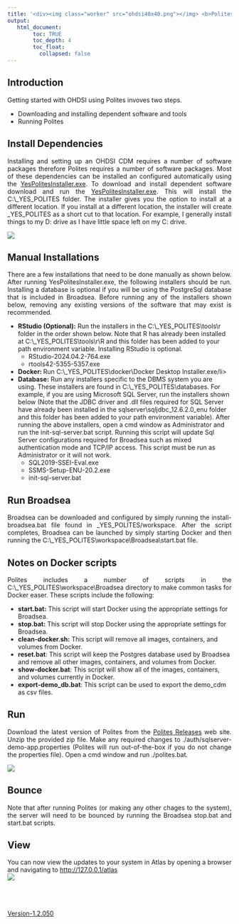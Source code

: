 ---
title: '<div><img class="worker" src="ohdsi40x40.png"></img> <b>Polites Quick Start Guide</b> </div>'
output:
   html_document:
        toc: TRUE
        toc_depth: 4
        toc_float:
          collapsed: false
---

<!--
*
* Javascript
*
-->


<script>
  // Function to open the full-size image in a full-screen window
  function openFullSizeImage(imageElement) {
    // Get the screen width and height
    const screenWidth = screen.width;
    const screenHeight = screen.height;

    // Open the image in a new window with full screen size
    window.open(imageElement.src, '_blank', `width=${screenWidth},height=${screenHeight},top=0,left=0`);
  }

  // Assign the onclick and title to all images, except those with the class "worker"
  window.onload = function() {
    // Get all img elements
    const images = document.querySelectorAll('img');

    // Loop through each image and set the onclick and title, but skip those with class "worker"
    images.forEach(function(img) {
      if (!img.classList.contains('worker')) {
        img.onclick = function() {
          openFullSizeImage(this);
        };
        img.title = 'Click to see full size.';
      }
    });
  };
</script>

<!--
*
* Introduction
*
-->

<h2>Introduction</h2>
<p style="text-align: justify;">
Getting started with OHDSI using Polites invoves two steps. 
<ul>
  <li>Downloading and installing dependent software and tools</li>
  <li>Running Polites</li>
</ul>

<!--
*
* Install Dependencies
*
-->

<h2>Install Dependencies</h2>
<p style="text-align: justify;">
  Installing and setting up an OHDSI CDM requires a number of software packages
  therefore Polites requires a number of software packages.
  Most of these dependencies can be installed an configured automatically using the 
  <a href="https://www.dropbox.com/scl/fi/b7ndh8qupytkvnaayw4sr/YesPolitesInstaller-1.2.049.exe?rlkey=98gfu5xq0jd0e6zirsbmuuo0e&st=ari6vnap&dl=1">YesPolitesInstaller.exe</a>. 
  To download and install dependent software download and run the 
  <a href="https://www.dropbox.com/scl/fi/b7ndh8qupytkvnaayw4sr/YesPolitesInstaller-1.2.049.exe?rlkey=98gfu5xq0jd0e6zirsbmuuo0e&st=ari6vnap&dl=1">YesPolitesInstaller.exe</a>. 
  This will install the C:\\_YES_POLITES folder.
  The installer gives you the option to install at a different location. 
  If you install at a different location, the installer will create _YES_POLITES as a short cut to that location. 
  For example, I generally install things to my D: drive as I have little space left on my C: drive. 
</p>
<p>  
  <img src="./img/quick-start/yes-polites-folder.jpg" />
</p>


<!--
*
* Manual Installations
*
-->

<h2>Manual Installations</h2>
<p style="text-align: justify;">
  There are a few installations that need to be done manually as shown below.
  After running YesPolitesInstaller.exe, the following installers should be run.
  Installing a database is optional if you will be using the PostgreSql database that is included in Broadsea.
  Before running any of the installers shown below, removing any existing versions of the software that may exist is recommended.
  <ul>
    <li>
      <b>RStudio (Optional):</b> Run the installers in the C:\\_YES_POLITES\\tools\\r folder in the order shown below. 
      Note that R has already been installed at C:\\_YES_POLITES\\tools\\r\\R and this folder has been added to your path environment variable. 
      Installing RStudio is optional. 
      <ul>
        <li>RStudio-2024.04.2-764.exe</li>
        <li>rtools42-5355-5357.exe</li>
      </ul>
    </li>
    <li><b>Docker: </b>Run C:\\_YES_POLITES\\docker\\Docker Desktop Installer.exe/li>
    <li>
      <b>Database:</b> 
      Run any installers specific to the DBMS system you are using. 
      These installers are found in C:\\_YES_POLITES\\databases. 
      For example, if you are using Microsoft SQL Server, run the installers shown below 
      (Note that the JDBC driver and .dll files required for SQL Server have already been installed in the sqlserver\\sqljdbc_12.6.2.0_enu folder and this folder has been added to your path environment variable). 
      After running the above installers, open a cmd window as Administrator 
      and run the init-sql-server.bat script. 
      Running this script will update Sql Server configurations required for Broadsea 
      such as mixed authentication mode and TCP/IP access. 
      This script must be run as Administrator or it will not work. 
      <ul>
        <li>SQL2019-SSEI-Eval.exe</li>
        <li>SSMS-Setup-ENU-20.2.exe</li>
        <li>init-sql-server.bat</li>
      </ul>
  </ul>
</p>  


<!--
*
* Run Broadsea
*
-->

<h2>Run Broadsea</h2>

<p style="text-align: justify;">
  Broadsea can be downloaded and configured by simply running the install-broadsea.bat file found in _YES_POLITES/workspace. 
  After the script completes, Broadsea can be launched by simply starting Docker and then running the C:\\_YES_POLITES\\workspace\\Broadsea\\start.bat file. 
</p>

<!--
*
* Notes on Docker scripts
*
-->

<h2>Notes on Docker scripts</h2>
<p style="text-align: justify;">
  <p style="text-align: justify;">
    Polites includes a number of scripts in the C:\\_YES_POLITES\\workspace\\Broadsea directory to make common tasks for Docker easer.  These scripts include the following:
    <ul>
      <li>
        <b>start.bat:</b> This script will start Docker using the appropriate settings for Broadsea. 
      </li>
      <li>
        <b>stop.bat:</b> This script will stop Docker using the appropriate settings for Broadsea. 
      </li>
      <li>
        <b>clean-docker.sh:</b> This script will remove all images, containers, and volumes from Docker.  
      </li>
      <li>
        <b>reset.bat</b>: This script will keep the Postgres database used by Broadsea and remove all other images, containers, and volumes from Docker.  
      </li>
      <li>
        <b>show-docker.bat</b>: This script will show all of the images, containers, and volumes currently in Docker. 
      </li>
      <li>
        <b>export-demo_db.bat</b>: This script can be used to export the demo_cdm as csv files.
      </li>
    </ul>
    
  </p>
</p>


<!--
*
* Run
*
-->

<h2>Run</h2>

<p style="text-align: justify;">
  Download the latest version of Polites from the 
  <a href="https://github.com/NACHC-CAD/polites/releases">Polites Releases</a> web site. 
  Unzip the provided zip file. 
  Make any required changes to ./auth/sqlserver-demo-app.properties (Polites will run out-of-the-box if you do not change the properties file). 
  Open a cmd window and run ./polites.bat. 
</p>
<p>
  <img src="./img/quick-start/polites.jpg" />
</p>

<!--
*
* Bounce
*
-->

<h2>Bounce</h2>

<p style="text-align: justify;">
  Note that after running Polites (or making any other chages to the system),
  the server will need to be bounced by running the Broadsea stop.bat and start.bat scripts.
</p>


<!--
*
* View
*
-->

<h2>View</h2>

<p style="text-align: justify;">
  You can now view the updates to your system in Atlas by opening a browser and navigating to
  <a href="http://127.0.0.1/atlas">http://127.0.0.1/atlas</a>
  <br/>
  <img src="./img/quick-start/atlas.png" />
</p>

<br/>
<br/>
<br/>
<a href="https://www.dropbox.com/scl/fi/r6wadfzmmeuijtdsbsgpm/YesPolitesInstaller-1.2.050.exe?rlkey=6cdsivzclvxiths4acuosygy3&dl=1">Version-1.2.050</a>
